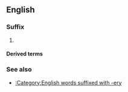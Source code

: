 {{also|ry|ry.|(ry|Ry.}}

==English==

===Suffix===
{{en-suffix}}

# {{alternative form of|-ery|lang=en}}

====Derived terms====
{{suffixsee|en}}

===See also===
* [[:Category:English words suffixed with -ery]]